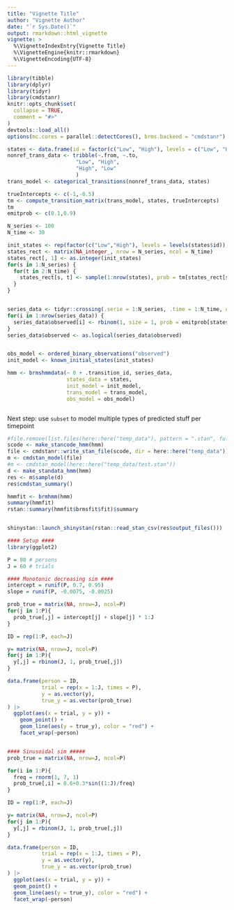 ```yaml
---
title: "Vignette Title"
author: "Vignette Author"
date: "`r Sys.Date()`"
output: rmarkdown::html_vignette
vignette: >
  %\VignetteIndexEntry{Vignette Title}
  %\VignetteEngine{knitr::rmarkdown}
  %\VignetteEncoding{UTF-8}
---
```


```r
library(tibble)
library(dplyr)
library(tidyr)
library(cmdstanr)
knitr::opts_chunk$set(
  collapse = TRUE,
  comment = "#>"
)
devtools::load_all()
options(mc.cores = parallel::detectCores(), brms.backend = "cmdstanr")
```


```r
states <- data.frame(id = factor(c("Low", "High"), levels = c("Low", "High")))
nonref_trans_data <- tribble(~.from, ~.to,
                      "Low", "High", 
                      "High", "Low"
                      )
trans_model <- categorical_transitions(nonref_trans_data, states)

trueIntercepts <- c(-1,-0.5)
tm <- compute_transition_matrix(trans_model, states, trueIntercepts)
tm
emitprob <- c(0.1,0.9)

N_series <- 100
N_time <- 30

init_states <- rep(factor(c("Low","High"), levels = levels(states$id)), length.out = N_series)
states_rect <- matrix(NA_integer_, nrow = N_series, ncol = N_time)
states_rect[, 1] <- as.integer(init_states)
for(s in 1:N_series) {
  for(t in 2:N_time) {
    states_rect[s, t] <- sample(1:nrow(states), prob = tm[states_rect[s, t- 1],], size = 1)
  }
}


series_data <- tidyr::crossing(.serie = 1:N_series, .time = 1:N_time, observed = NA)
for(i in 1:nrow(series_data)) {
  series_data$observed[i] <- rbinom(1, size = 1, prob = emitprob[states_rect[series_data$.serie[i],series_data$.time[i]]])
}
series_data$observed <- as.logical(series_data$observed)


obs_model <- ordered_binary_observations("observed")
init_model <- known_initial_states(init_states)        

hmm <- brmshmmdata(~ 0 + .transition_id, series_data,
                   states_data = states,
                   init_model = init_model,
                   trans_model = trans_model,
                   obs_model = obs_model)

```

```r
```

Next step: use `subset` to model multiple types of predicted stuff per timepoint

```r
#file.remove(list.files(here::here("temp_data"), pattern = ".stan", full.names = TRUE))
scode <- make_stancode_hmm(hmm)                   
file <- cmdstanr::write_stan_file(scode, dir = here::here("temp_data"))
m <- cmdstan_model(file)
#m <- cmdstan_model(here::here("temp_data/test.stan"))
d <- make_standata_hmm(hmm)
res <- m$sample(d)
res$cmdstan_summary()

```

```r
hmmfit <- brmhmm(hmm)
summary(hmmfit)
rstan::summary(hmmfit$brmsfit$fit)$summary
```


```r
```
```r
shinystan::launch_shinystan(rstan::read_stan_csv(res$output_files()))
```


```r
#### Setup ####
library(ggplot2)

P = 80 # persons
J = 60 # trials

#### Monotonic decreasing sim ####
intercept = runif(P, 0.7, 0.95)
slope = runif(P, -0.0075, -0.0025)

prob_true = matrix(NA, nrow=J, ncol=P)
for(j in 1:P){
  prob_true[,j] = intercept[j] + slope[j] * 1:J
}

ID = rep(1:P, each=J)

y= matrix(NA, nrow=J, ncol=P)
for(j in 1:P){
  y[,j] = rbinom(J, 1, prob_true[,j])
}

data.frame(person = ID,
           trial = rep(x = 1:J, times = P),
           y = as.vector(y),
           true_y = as.vector(prob_true)
) |>
  ggplot(aes(x = trial, y = y)) +
    geom_point() +
    geom_line(aes(y = true_y), color = "red") +
    facet_wrap(~person)


#### Sinusoidal sim #####
prob_true = matrix(NA, nrow=J, ncol=P)

for(i in 1:P){
  freq = rnorm(1, 7, 1)
  prob_true[,i] = 0.6+0.3*sin((1:J)/freq)
}

ID = rep(1:P, each=J)

y= matrix(NA, nrow=J, ncol=P)
for(j in 1:P){
  y[,j] = rbinom(J, 1, prob_true[,j])
}

data.frame(person = ID,
           trial = rep(x = 1:J, times = P),
           y = as.vector(y),
           true_y = as.vector(prob_true)
) |>
  ggplot(aes(x = trial, y = y)) +
  geom_point() +
  geom_line(aes(y = true_y), color = "red") +
  facet_wrap(~person)
```

